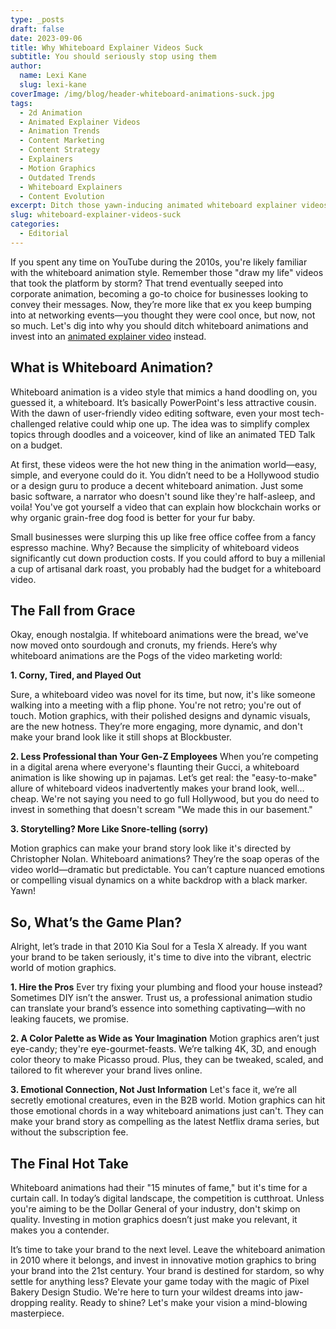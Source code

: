 ```yaml
---
type: _posts
draft: false
date: 2023-09-06
title: Why Whiteboard Explainer Videos Suck
subtitle: You should seriously stop using them
author:
  name: Lexi Kane
  slug: lexi-kane
coverImage: /img/blog/header-whiteboard-animations-suck.jpg
tags:
  - 2d Animation
  - Animated Explainer Videos
  - Animation Trends
  - Content Marketing
  - Content Strategy
  - Explainers
  - Motion Graphics
  - Outdated Trends
  - Whiteboard Explainers
  - Content Evolution
excerpt: Ditch those yawn-inducing animated whiteboard explainer videos and make way for motion graphics. Discover why upgrading is crucial for your brand's image.
slug: whiteboard-explainer-videos-suck
categories:
  - Editorial
---
```

If you spent any time on YouTube during the 2010s, you're likely familiar with the whiteboard animation style. Remember those "draw my life" videos that took the platform by storm? That trend eventually seeped into corporate animation, becoming a go-to choice for businesses looking to convey their messages. Now, they’re more like that ex you keep bumping into at networking events—you thought they were cool once, but now, not so much. Let's dig into why you should ditch whiteboard animations and invest into an [animated explainer video](/services/animated-explainer-videos) instead.

## What is Whiteboard Animation?

Whiteboard animation is a video style that mimics a hand doodling on, you guessed it, a whiteboard. It’s basically PowerPoint's less attractive cousin. With the dawn of user-friendly video editing software, even your most tech-challenged relative could whip one up. The idea was to simplify complex topics through doodles and a voiceover, kind of like an animated TED Talk on a budget.

At first, these videos were the hot new thing in the animation world—easy, simple, and everyone could do it. You didn’t need to be a Hollywood studio or a design guru to produce a decent whiteboard animation. Just some basic software, a narrator who doesn't sound like they're half-asleep, and voila! You've got yourself a video that can explain how blockchain works or why organic grain-free dog food is better for your fur baby.

Small businesses were slurping this up like free office coffee from a fancy espresso machine. Why? Because the simplicity of whiteboard videos significantly cut down production costs. If you could afford to buy a millenial a cup of artisanal dark roast, you probably had the budget for a whiteboard video.

## The Fall from Grace

Okay, enough nostalgia. If whiteboard animations were the bread, we've now moved onto sourdough and cronuts, my friends. Here’s why whiteboard animations are the Pogs of the video marketing world:

**1. Corny, Tired, and Played Out**

Sure, a whiteboard video was novel for its time, but now, it's like someone walking into a meeting with a flip phone. You're not retro; you're out of touch. Motion graphics, with their polished designs and dynamic visuals, are the new hotness. They’re more engaging, more dynamic, and don't make your brand look like it still shops at Blockbuster.

**2. Less Professional than Your Gen-Z Employees**
When you’re competing in a digital arena where everyone's flaunting their Gucci, a whiteboard animation is like showing up in pajamas. Let’s get real: the "easy-to-make" allure of whiteboard videos inadvertently makes your brand look, well… cheap. We're not saying you need to go full Hollywood, but you do need to invest in something that doesn't scream "We made this in our basement."

**3. Storytelling? More Like Snore-telling (sorry)**

Motion graphics can make your brand story look like it's directed by Christopher Nolan. Whiteboard animations? They’re the soap operas of the video world—dramatic but predictable. You can’t capture nuanced emotions or compelling visual dynamics on a white backdrop with a black marker. Yawn!

## So, What’s the Game Plan?

Alright, let’s trade in that 2010 Kia Soul for a Tesla X already. If you want your brand to be taken seriously, it's time to dive into the vibrant, electric world of motion graphics.

**1. Hire the Pros**
Ever try fixing your plumbing and flood your house instead? Sometimes DIY isn’t the answer. Trust us, a professional animation studio can translate your brand’s essence into something captivating—with no leaking faucets, we promise.

**2. A Color Palette as Wide as Your Imagination**
Motion graphics aren’t just eye-candy; they're eye-gourmet-feasts. We’re talking 4K, 3D, and enough color theory to make Picasso proud. Plus, they can be tweaked, scaled, and tailored to fit wherever your brand lives online.

**3. Emotional Connection, Not Just Information**
Let's face it, we’re all secretly emotional creatures, even in the B2B world. Motion graphics can hit those emotional chords in a way whiteboard animations just can't. They can make your brand story as compelling as the latest Netflix drama series, but without the subscription fee.

## The Final Hot Take

Whiteboard animations had their "15 minutes of fame," but it's time for a curtain call. In today’s digital landscape, the competition is cutthroat. Unless you're aiming to be the Dollar General of your industry, don't skimp on quality. Investing in motion graphics doesn’t just make you relevant, it makes you a contender.

It’s time to take your brand to the next level. Leave the whiteboard animation in 2010 where it belongs, and invest in innovative motion graphics to bring your brand into the 21st century. Your brand is destined for stardom, so why settle for anything less? Elevate your game today with the magic of Pixel Bakery Design Studio. We're here to turn your wildest dreams into jaw-dropping reality. Ready to shine? Let's make your vision a mind-blowing masterpiece.
